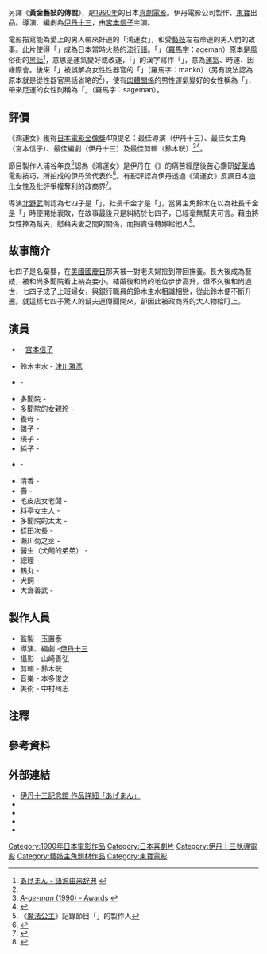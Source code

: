 {{Infobox Film
| 顏色 = 
| 片名 = 鴻運女
| 電影原名 = Tales of a Golden Geisha
| 圖像 = 
| 圖像大小 = 
| 圖像說明 = <!-- | 副標題   = -->
| 導演 = [[伊丹十三|伊丹十三]]
| 監製 = 玉置泰
| 製片 = 
| 編劇 = 伊丹十三
| 劇本 = 
| 故事 = 
| 原著 = 
| 旁白 = 
| 統籌 = 
| 主演 = [[宮本信子|宮本信子]]<br />[[津川雅彦|津川雅彦]]<br />{{tsl|ja|大滝秀治|大瀧秀治}}
| 配樂 = {{tsl|ja|本多俊之}}
| 片尾曲 = 
| 攝影 = 山崎善弘
| 剪輯 = {{tsl|ja|鈴木晄}}
| 製片商 = [[東寶|東寶]]
| 片長 = 118分
| 產地 = {{JPN}}
| 語言 = [[日語|日語]]
| 上映日期 = {{flagicon|JPN}} 1990年6月2日
| 發行商 = 
| 發行日期 = 
| 公映許可 = 
| 預算 = 
| 票房 = 10億日圓<ref>[http://www.eiren.org/toukei/1990.html 1990年配給収入10億円以上番組] {{Wayback|url=http://www.eiren.org/toukei/1990.html |date=20190401070014 }} - 日本映画製作者連盟 {{ja}}</ref>（{{tsl|ja|配給収入|片商收入}}<ref group="註">票房收入減去給戲院的報酬</ref>）
| 前集 = 
| 續集 = 
| 中國大陸片名 = 
| 香港片名 = 
| 澳門片名 = 
| 台灣片名 = 
| 新馬片名 = 
| 官方網站 = 
}}
{{日本作品|鴻運女|あげまん|Tales of a Golden Geisha}}另譯《'''黃金藝妓的傳說'''》，是[[1990年電影|1990年]]的日本[[喜劇電影|喜劇電影]]。伊丹電影公司製作、[[東寶|東寶]]出品。導演、編劇為[[伊丹十三|伊丹十三]]，由[[宮本信子|宮本信子]]主演。

電影描寫能為愛上的男人帶來好運的「鴻運女」，和受[[藝妓|藝妓]]左右命運的男人們的故事。此片使得「{{lang|ja|あげまん}}」成為日本當時火熱的[[流行語|流行語]]。「{{link-ja|あげまん|あげまん}}」（[[日文羅馬字|羅馬字]]：ageman）原本是風俗街的[[黑話|黑話]]<ref name="gogen">[http://gogen-allguide.com/a/ageman.html あげまん - 語源由来辞典] {{Wayback|url=http://gogen-allguide.com/a/ageman.html |date=20201102121027 }} {{ja}}</ref>，意思是運氣變好或改運，「{{lang|ja|まん}}」的漢字寫作「{{lang|ja|間}}」，意為[[運氣|運氣]]、時運、因緣際會。後來「{{lang|ja|まん}}」被誤解為女性性器官的「{{lang|ja|まんこ}}」（羅馬字：manko）（另有說法認為原本就是從性器官黑話省略的<ref name="gogen"/>），使有[[肉體關係|肉體關係]]的男性運氣變好的女性稱為「{{lang|ja|あげまん}}」，帶來厄運的女性則稱為「{{lang|ja|さげまん}}」（羅馬字：sageman）。

==評價==
《鴻運女》獲得[[日本電影金像獎|日本電影金像獎]]4項提名：最佳導演（伊丹十三）、最佳女主角（宮本信子）、最佳編劇（伊丹十三）及最佳剪輯（鈴木晄）<ref>[http://www.imdb.com/title/tt0098972/awards ''A-ge-man'' (1990) - Awards<!-- Bot generated title -->] {{Wayback|url=http://www.imdb.com/title/tt0098972/awards |date=20200712190455 }} {{en}}</ref><ref>{{cite news|title=14th Japanese Academy Awards|publisher=japan-academy-prized.jp|url=http://www.japan-academy-prize.jp/&sa=X&oi=translate&resnum=3&ct=result&prev=/search%3Fq%3D%2522japanese%2Bacademy%2Bawards%2522%26hl%3Den%26sa%3DG}}{{dead link|date=2018年5月 |bot=InternetArchiveBot |fix-attempted=yes }}</ref>。

節目製作人浦谷年良<ref group="註">《[[魔法公主|魔法公主]]》記錄節目「{{lang|ja|もののけ姫はこうして生まれた}}」的製作人</ref>認為《鴻運女》是伊丹在《{{link-ja|女稅務員|マルサの女}}》的痛苦經歷後苦心鑽研[[好萊塢|好萊塢]]電影技巧，所拍成的伊丹流{{tsl|ja|三幕構成|三幕式結構|三幕劇}}代表作<ref>{{cite web |language= ja |script-title= ja:天才学級のきざなやつ？ 「13の顔」を持っていた、伊丹十三さんのこと。 |url= https://www.1101.com/itami/uratani/2009-06-17.html |author= 糸井重里 |work=  |publisher= ほぼ日刊イトイ新聞 |date= 2009-06-17 |accessdate=  |archive-date= 2017-05-17 |archive-url= https://web.archive.org/web/20170517114531/http://www.1101.com/itami/uratani/2009-06-17.html |dead-url= no }}</ref>。有影評認為伊丹透過《鴻運女》反諷日本[[物化|物化]]女性及批評爭權奪利的政商界<ref>{{cite web |language= zh |title= 電影特寫：洞悉人性之伊丹十三 <一> － 放映週報 funscreen-No.40 |url= http://www.funscreen.com.tw/feature.asp?FE_NO=273 |author= 陳映廷 |work=  |publisher=  |date=  |accessdate=  |archive-date= 2016-03-04 |archive-url= https://web.archive.org/web/20160304193146/http://www.funscreen.com.tw/feature.asp?FE_NO=273 |dead-url= no }}</ref>。

導演[[北野武|北野武]]則認為七四子是「{{lang|ja|さげまん}}」，社長千金才是「{{lang|ja|あげまん}}」，當男主角鈴木在以為社長千金是「{{lang|ja|さげまん}}」時便開始衰敗，在故事最後只是糾結於七四子，已經毫無幫夫可言。藉由將女性捧為幫夫，慰藉夫妻之間的關係，而把責任轉嫁給他人<ref>{{cite book |language= ja |title= 仁義なき映画論 |url= http://eiraku.cute.coocan.jp/nanashuunen-2.html |author= [[北野武|北野武]] |work=  |publisher= 太田出版 |isbn= 978-4872330496 |date= 1991-11 |accessdate=  |archive-date= 2016-03-04 |archive-url= https://web.archive.org/web/20160304115204/http://eiraku.cute.coocan.jp/nanashuunen-2.html |dead-url= no }}</ref>。

==故事簡介==
七四子是名棄嬰，在[[美國國慶日|美國國慶日]]那天被一對老夫婦撿到帶回撫養。長大後成為藝妓，被和尚多聞院看上納為妾小。結婚後和尚的地位步步高升，但不久後和尚過世，七四子成了上班婦女，與銀行職員的鈴木主水相識相戀，從此鈴木便不斷升遷。就這樣七四子驚人的幫夫運傳聞開來，卻因此被政商界的大人物給盯上。

== 演員 ==
*{{nihongo|七四子|ナヨコ}} - [[宮本信子|宮本信子]]
*鈴木主水 - [[津川雅彥|津川雅彥]]
*{{nihongo|千千岩頭取|千々岩頭取}} - {{tsl|ja|大滝秀治|大瀧秀治}}
*多聞院 - {{tsl|ja|金田龍之介}}
*多聞院的女親玲 - {{tsl|ja|一の宮あつ子|一之宮敦子}}
*養母 - {{tsl|ja|菅井きん|菅井欣}}
*雛子 - {{tsl|ja|三田和代}}
*瑛子 - {{tsl|ja|石井苗子|石井苗子|MITSUKO}}
*純子 - {{tsl|ja|洞口依子}}
*{{nihongo|佐和|サヨリさん}} - {{tsl|ja|南麻衣子}}
*清香 - {{tsl|ja|黒田福美|黑田福美}}
*壽 - {{tsl|ja|橋爪功}}
*毛皮店女老闆 - {{tsl|ja|高瀬春奈|高瀨春奈}}
*料亭女主人 - {{tsl|ja|杉山とく子|杉山德子}}
*多聞院的太太 - {{tsl|ja|横山道代|橫山道代}}
*蛭田次長 - {{tsl|ja|矢野宣}}
*瀨川菊之丞 - {{tsl|ja|加藤善博}} 
*醫生（犬飼的弟弟） - {{tsl|ja|押阪忍}} 
*總理 - {{tsl|ja|東野英治郎}}
*鶴丸 - {{tsl|ja|北村和夫}}
*犬飼 - {{tsl|ja|宝田明|寶田明}}
*大倉善武 - {{tsl|ja|島田正吾}}

== 製作人員 ==
*監製 - 玉置泰
*導演、編劇 -[[伊丹十三|伊丹十三]]
*攝影 - 山崎善弘
*剪輯 - 鈴木晄
*音樂 - 本多俊之
*美術 - 中村州志

== 注釋 ==
{{ReflistH}}
{{NoteFoot}}
{{ReflistF}}

==參考資料==
{{reflist}}

== 外部連結 ==
* [http://itami-kinenkan.jp/about/movie05.html 伊丹十三記念館 作品詳細「あげまん」] {{Wayback|url=http://itami-kinenkan.jp/about/movie05.html |date=20181006194840 }} {{ja}}
* {{Movielink|allcinema|151102|あげまん}}
* {{Movielink|kinejun|26593|あげまん}}
* {{Movielink|allmovie|180532|Tales of a Golden Geisha}}
* {{Movielink|imdb|0098972|Tales of a Golden Geisha}}

<!-- {{伊丹十三執導作品}} -->

{{DEFAULTSORT:Ageman}}
[[Category:1990年日本電影作品|Category:1990年日本電影作品]]
[[Category:日本喜劇片|Category:日本喜劇片]]
[[Category:伊丹十三執導電影|Category:伊丹十三執導電影]]
[[Category:藝妓主角題材作品|Category:藝妓主角題材作品]]
[[Category:東寶電影|Category:東寶電影]]